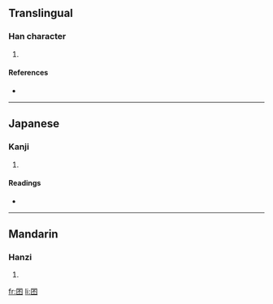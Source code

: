 ==Translingual==

===Han character===
{{Han char|rn=31|rad=囗|as=04|sn=7|four=|canj=田一火 (WMF)}}

# {{defn|Han|sort=囗04}}

====References====
* {{Han ref|kx=0217.110|dkj=04708|dj=0444.140|hdz=10714.080|uh=56E8|ud=22248}}

----

==Japanese==

===Kanji===
{{ja-kanji|grade=|rs=囗04}}

# {{defn|Japanese|sort=囗04}}

====Readings====
* {{ja-readings|on=[[へん]] (hen)|kun=}}

----

==Mandarin==

===Hanzi===
{{cmn-hanzi|pin=[[piān]] ([[pian1]])|wg=p'ien<sup>1</sup>}}

# {{defn|Mandarin|sort=囗04}}

[[fr:囨]]
[[li:囨]]